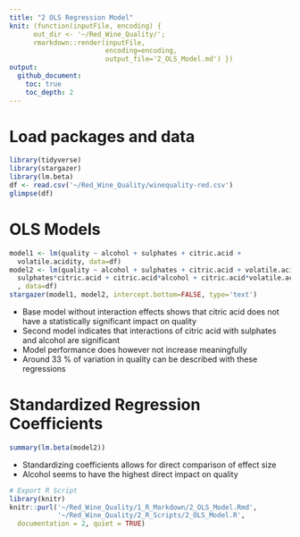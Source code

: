 ```yaml
---
title: "2 OLS Regression Model"
knit: (function(inputFile, encoding) { 
      out_dir <- '~/Red_Wine_Quality/';
      rmarkdown::render(inputFile,
                        encoding=encoding, 
                        output_file='2_OLS_Model.md') })
output:
  github_document:
    toc: true
    toc_depth: 2
---
```


# Load packages and data
```r
library(tidyverse)
library(stargazer)
library(lm.beta)
df <- read.csv('~/Red_Wine_Quality/winequality-red.csv')
glimpse(df)
```

# OLS Models
```r
model1 <- lm(quality ~ alcohol + sulphates + citric.acid + 
  volatile.acidity, data=df)
model2 <- lm(quality ~ alcohol + sulphates + citric.acid + volatile.acidity + 
  sulphates*citric.acid + citric.acid*alcohol + citric.acid*volatile.acidity
  , data=df)
stargazer(model1, model2, intercept.bottom=FALSE, type='text')
```

- Base model without interaction effects shows that citric acid does not have a statistically significant impact on quality
- Second model indicates that interactions of citric acid with sulphates and alcohol are significant
- Model performance does however not increase meaningfully
- Around 33 % of variation in quality can be described with these regressions

# Standardized Regression Coefficients
```r
summary(lm.beta(model2))
```

- Standardizing coefficients allows for direct comparison of effect size
- Alcohol seems to have the highest direct impact on quality

```r
# Export R Script
library(knitr)
knitr::purl('~/Red_Wine_Quality/1_R_Markdown/2_OLS_Model.Rmd', 
            '~/Red_Wine_Quality/2_R_Scripts/2_OLS_Model.R',
  documentation = 2, quiet = TRUE)
```
